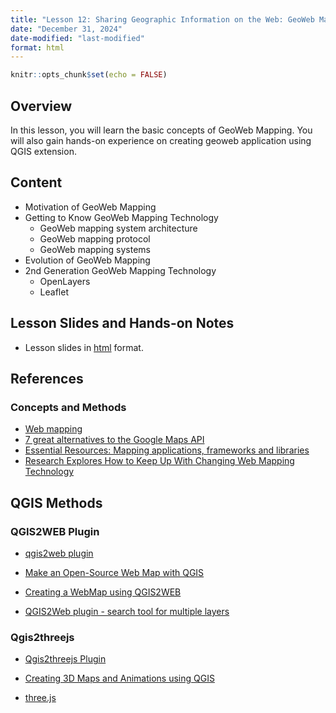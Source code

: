 ```yaml
---
title: "Lesson 12: Sharing Geographic Information on the Web: GeoWeb Mapping"
date: "December 31, 2024"
date-modified: "last-modified"
format: html
---
```


```r
knitr::opts_chunk$set(echo = FALSE)
```

## Overview

In this lesson, you will learn the basic concepts of GeoWeb Mapping. You will also gain hands-on experience on creating geoweb application using QGIS extension.

## Content

-   Motivation of GeoWeb Mapping
-   Getting to Know GeoWeb Mapping Technology
    -   GeoWeb mapping system architecture
    -   GeoWeb mapping protocol
    -   GeoWeb mapping systems
-   Evolution of GeoWeb Mapping
-   2nd Generation GeoWeb Mapping Technology
    -   OpenLayers
    -   Leaflet

## Lesson Slides and Hands-on Notes

-   Lesson slides in [html](../lesson/Lesson12/Lesson12.html) format.

## References

### Concepts and Methods

-   [Web mapping](http://en.wikipedia.org/wiki/Web_mapping)
-   [7 great alternatives to the Google Maps API](http://www.creativebloq.com/inspiration/top-seven-alternatives-google-maps-api-7122779)
-   [Essential Resources: Mapping applications, frameworks and libraries](http://www.visualisingdata.com/index.php/2013/09/essential-resources-mapping-applications-frameworks-and-libraries/)
-   [Research Explores How to Keep Up With Changing Web Mapping Technology](http://www.directionsmag.com/articles/research-explores-how-to-keep-up-with-changing-web-mapping-technology/294410)

## QGIS Methods

### QGIS2WEB Plugin

-   [qgis2web plugin](https://github.com/tomchadwin/qgis2web/wiki)

-   [Make an Open-Source Web Map with QGIS](https://www.youtube.com/watch?v=ZHynmLFhRZs)

-   [Creating a WebMap using QGIS2WEB](https://www.youtube.com/watch?v=0V0V6TWBE14)

-   [QGIS2Web plugin - search tool for multiple layers](https://www.youtube.com/watch?v=aVuL7hP-r7o)

### Qgis2threejs

-   [Qgis2threejs Plugin](https://qgis2threejs.readthedocs.io/en/docs/index.html#)

-   [Creating 3D Maps and Animations using QGIS](https://www.youtube.com/watch?v=hSZSVQqX80k)

-   [three.js](https://threejs.org/)
